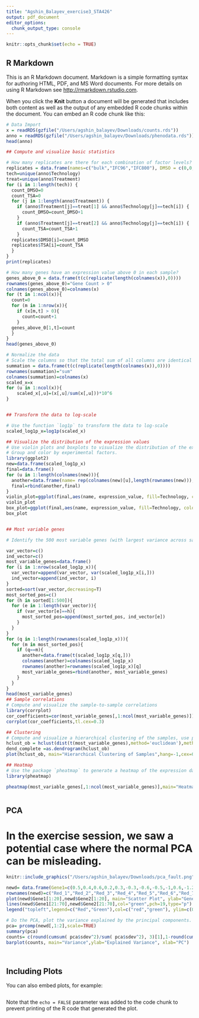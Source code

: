 ```yaml
---
title: "Agshin_Balayev_exercise3_STA426"
output: pdf_document
editor_options: 
  chunk_output_type: console
---
```


```r
knitr::opts_chunk$set(echo = TRUE)
```

## R Markdown

This is an R Markdown document. Markdown is a simple formatting syntax for authoring HTML, PDF, and MS Word documents. For more details on using R Markdown see <http://rmarkdown.rstudio.com>.

When you click the **Knit** button a document will be generated that includes both content as well as the output of any embedded R code chunks within the document. You can embed an R code chunk like this:

```r
# Data Import
x = readRDS(gzfile("/Users/agshin_balayev/Downloads/counts.rds"))
anno = readRDS(gzfile("/Users/agshin_balayev/Downloads/phenodata.rds"))
head(anno)

## Compute and visualize basic statistics

# How many replicates are there for each combination of factor levels?
replicates = data.frame(names=c("bulk","IFC96","IFC800"), DMSO = c(0,0,0), TSA = c(0,0,0))
tech=unique(anno$Technology)
treat=unique(anno$Treatment)
for (i in 1:length(tech)) {
  count_DMSO=0
  count_TSA=0
  for (j in 1:length(anno$Treatment)) {
    if (anno$Treatment[j]==treat[1] && anno$Technology[j]==tech[i]) {
      count_DMSO=count_DMSO+1
    }
    if (anno$Treatment[j]==treat[2] && anno$Technology[j]==tech[i]) {
      count_TSA=count_TSA+1
    }
  replicates$DMSO[i]=count_DMSO
  replicates$TSA[i]=count_TSA
  }
}
print(replicates)

# How many genes have an expression value above 0 in each sample?
genes_above_0 = data.frame(t(c(replicate(length(colnames(x)),0))))
rownames(genes_above_0)="Gene Count > 0"
colnames(genes_above_0)=colnames(x)
for (t in 1:ncol(x)){
  count=0
  for (m in 1:nrow(x)){
    if (x[m,t] > 0){
      count=count+1
    }
  genes_above_0[1,t]=count
  }
}
head(genes_above_0)

# Normalize the data
# Scale the columns so that the total sum of all columns are identical
summation = data.frame(t(c(replicate(length(colnames(x)),0))))
rownames(summation)="sum"
colnames(summation)=colnames(x)
scaled_x=x
for (u in 1:ncol(x)){
    scaled_x[,u]=(x[,u]/sum(x[,u]))*10^6
}


## Transform the data to log-scale

# Use the function `log1p` to transform the data to log-scale
scaled_log1p_x=log1p(scaled_x)

## Visualize the distribution of the expression values
# Use violin plots and boxplots to visualize the distribution of the expression values
# Group and color by experimental factors.
library(ggplot2)
new=data.frame(scaled_log1p_x)
final=data.frame()
for (u in 1:length(colnames(new))){
  another=data.frame(name= rep(colnames(new)[u],length(rownames(new))), expression_value= new[,u],Treatment = rep(anno$Treatment[u],length(rownames(new))),Technology= rep(anno$Technology[u],length(rownames(new))))
  final=rbind(another,final)
}
violin_plot=ggplot(final,aes(name, expression_value, fill=Technology, color=Treatment)) + geom_violin(trim=F) + labs(title="Violin plot of each sample expression distribution", x="Sample", y="Expression (ln(1+exp))")
violin_plot
box_plot=ggplot(final,aes(name, expression_value, fill=Technology, color=Treatment)) + geom_boxplot() + labs(title="Box plot of each sample expression distribution", x="Sample", y="Expression (ln(1+exp))")
box_plot


## Most variable genes

# Identify the 500 most variable genes (with largest variance across samples) and continue working with those

var_vector=c()
ind_vector=c()
most_variable_genes=data.frame()
for (i in 1:nrow(scaled_log1p_x)){
  var_vector=append(var_vector, var(scaled_log1p_x[i,]))
  ind_vector=append(ind_vector, i)
}
sorted=sort(var_vector,decreasing=T)
most_sorted_pos=c()
for (h in sorted[1:500]){
  for (e in 1:length(var_vector)){
    if (var_vector[e]==h){
      most_sorted_pos=append(most_sorted_pos, ind_vector[e])
    }
  }
}
for (q in 1:length(rownames(scaled_log1p_x))){
  for (m in most_sorted_pos){
    if (q==m){
      another=data.frame(t(scaled_log1p_x[q,]))
      colnames(another)=colnames(scaled_log1p_x)
      rownames(another)=rownames(scaled_log1p_x)[q]
      most_variable_genes=rbind(another, most_variable_genes)
    }
  }
}
head(most_variable_genes)
## Sample correlations
# Compute and visualize the sample-to-sample correlations
library(corrplot)
cor_coefficients=cor(most_variable_genes[,1:ncol(most_variable_genes)])
corrplot(cor_coefficients,tl.cex=0.3)

## Clustering
# Compute and visualize a hierarchical clustering of the samples, use package `hclust`
hclust_ob = hclust(dist(t(most_variable_genes),method='euclidean'),method='complete')
dend_complete =as.dendrogram(hclust_ob)
plot(hclust_ob, main="Hierarchical Clustering of Samples",hang=-1,cex=0.2)

## Heatmap
# Use the package `pheatmap` to generate a heatmap of the expression data.
library(pheatmap)

pheatmap(most_variable_genes[,1:ncol(most_variable_genes)],main="Heatmap of the samples",cex=0.5)



```

## PCA

# In the exercise session, we saw a potential case where the normal PCA can be misleading. 

```r
knitr::include_graphics("/Users/agshin_balayev/Downloads/pca_fault.png")

newd= data.frame(Gene1=c(0.5,0.4,0.6,0.2,0.3,-0.3,-0.6,-0.5,-1,0.6,-1.2,-1.4,-1.5,-0.5,-0.5,0.6,0.9,0.8,1.1,1.2,0,0,-2.1,-2.2,-2.5,-1.3,-1.4,-1.5,-0.5,-0.3,0.6,0.8,1.3,1.5,2.3,2.6,3.2,3.6,3.5,3.4,3.6,3.2,3.3,3.7,3.8,3.9,3.7,3.7,2.5,2.3,2.4,1.4,1.3,1.7,0.6,0.3,0.5,-1.1,-1.3,-2.4,-2.5,-3.1,-3.4,-3.8,-3.5,-3.6,-0.1,0.2,1.3,1.7), Gene2=c(-0.5,-0.6,-0.3,-0.8,-0.5,0.6,0.4,0.7,0.8,1,-1.2,-1.4,-1.5,-0.5,-0.5,0.6,0.9,0.8,1.1,1.2,-3.5,-3.3,-2.1,-2.3,-2.5,-3.4,-3.6,-3.3,-3.6,-3.8,-3.7,-3.4,-3.2,-3.1,-2.9,-2.5,-2.4,-2.2,-1.5,-1.3,-1.6,-0.9,-0.8,-0.5,0.1,0.2,0.3,0.4,1.4,1.3,1.5,1.8,2.2,2.4,2.6,2.5,3.1,2.5,2.4,2.1,1.5,0.5,0.3,0,-0.5,0.5,2.1,2.5,3.5,2.7), labels=c(rep("Red",20),rep("Green",50)))
rownames(newd)=c("Red_1","Red_2","Red_3","Red_4","Red_5","Red_6","Red_7","Red_8","Red_9","Red_10","Red_11","Red_12","Red_13","Red_14","Red_15","Red_16","Red_17","Red_18","Red_19","Red_20","Green_1","Green_2","Green_3","Green_4","Green_5","Green_6","Green_7","Green_8","Green_9","Green_10","Green_11","Green_12","Green_13","Green_14","Green_15","Green_16","Green_17","Green_18","Green_19","Green_20","Green_21","Green_22","Green_23","Green_24","Green_25","Green_26","Green_27","Green_28","Green_29","Green_30","Green_31","Green_32","Green_33","Green_34","Green_35","Green_36","Green_37","Green_38","Green_39","Green_40","Green_41","Green_42","Green_43","Green_44","Green_45","Green_46","Green_47","Green_48","Green_49","Green_50")
plot(newd$Gene1[1:20],newd$Gene2[1:20], main="Scatter Plot", ylab="Gene 2",xlab="Gene 1", col="red", pch=13, xlim=c(-4,4),ylim=c(-4,4))
lines(newd$Gene1[21:70],newd$Gene2[21:70],col="green",pch=19,type="p")
legend("topleft",legend=c("Red","Green"),col=c("red","green"), ylim=c(0,1))

# Do the PCA, plot the variance explained by the principal components. Select $k$ such that you explain $80\%$ of the variance in your data.
pca= prcomp(newd[,1:2],scale=TRUE)
summary(pca)
counts= c(round(cumsum( pca$sdev^2)/sum( pca$sdev^2), 3)[1],1-round(cumsum( pca$sdev^2)/sum( pca$sdev^2), 3)[1])
barplot(counts, main="Variance",ylab="Explained Variance", xlab="PC")




```

## Including Plots

You can also embed plots, for example:

```r

```

Note that the `echo = FALSE` parameter was added to the code chunk to prevent printing of the R code that generated the plot.
